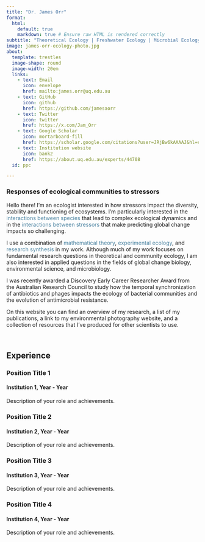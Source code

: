 ```yaml
---
title: "Dr. James Orr"
format: 
  html: 
    default: true
    markdown: true # Ensure raw HTML is rendered correctly
subtitle: "Theoretical Ecology | Freshwater Ecology | Microbial Ecology"
image: james-orr-ecology-photo.jpg
about:
  template: trestles
  image-shape: round
  image-width: 20em
  links: 
    - text: Email
      icon: envelope
      href: mailto:james.orr@uq.edu.au
    - text: GitHub
      icon: github
      href: https://github.com/jamesaorr
    - text: Twitter
      icon: twitter
      href: https://x.com/Jam_Orr
    - text: Google Scholar
      icon: mortarboard-fill
      href: https://scholar.google.com/citations?user=JRjBw6kAAAAJ&hl=en
    - text: Institution website
      icon: bank2
      href: https://about.uq.edu.au/experts/44708
  id: ppc

---
```


:::{#ppc}

### Responses of ecological communities to stressors 

Hello there! I'm an ecologist interested in how stressors impact the diversity, stability and functioning of ecosystems. I'm particularly interested in the <span style="color: #4982a0;">interactions between species</span> that lead to complex ecological dynamics and in the <span style="color: #4982a0;">interactions between stressors</span> that make predicting global change impacts so challenging. 

I use a combination of <span style="color: #4982a0;">mathematical theory</span>, <span style="color: #4982a0;">experimental ecology</span>, and <span style="color: #4982a0;">research synthesis</span> in my work. Although much of my work focuses on fundamental research questions in theoretical and community ecology, I am also interested in applied questions in the fields of global change biology, environmental science, and microbiology. 

I was recently awarded a Discovery Early Career Researcher Award from the Australian Research Council to study how the temporal synchronization of antibiotics and phages impacts the ecology of bacterial communities and the evolution of antimicrobial resistance.

On this website you can find an overview of my research, a list of my publications, a link to my environmental photography website, and a collection of resources that I've produced for other scientists to use. 
:::

<br>

## Experience


<div class="timeline-section">

<div class="timeline-item">
  <h3>Position Title 1</h3>
  <h4>Institution 1, Year - Year</h4>
  <p>Description of your role and achievements.</p>
</div>

<div class="timeline-line"></div>

<div class="timeline-item">
  <h3>Position Title 2</h3>
  <h4>Institution 2, Year - Year</h4>
  <p>Description of your role and achievements.</p>
</div>

<div class="timeline-line"></div>

<div class="timeline-item">
  <h3>Position Title 3</h3>
  <h4>Institution 3, Year - Year</h4>
  <p>Description of your role and achievements.</p>
</div>

<div class="timeline-line"></div>

<div class="timeline-item">
  <h3>Position Title 4</h3>
  <h4>Institution 4, Year - Year</h4>
  <p>Description of your role and achievements.</p>
</div>

</div>
